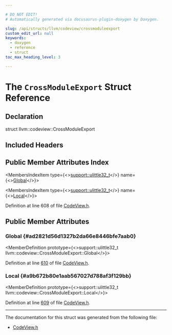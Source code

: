 ```yaml
---

# DO NOT EDIT!
# Automatically generated via docusaurus-plugin-doxygen by Doxygen.

slug: /api/structs/llvm/codeview/crossmoduleexport
custom_edit_url: null
keywords:
  - doxygen
  - reference
  - struct
toc_max_heading_level: 3

---
```





# The `CrossModuleExport` Struct Reference

<DoxygenPage pluginConfig={pluginConfig}>



## Declaration

<CodeBlock>struct llvm::codeview::CrossModuleExport</CodeBlock>

## Included Headers

<IncludesList>
<IncludesListItem
  filePath="llvm/DebugInfo/CodeView/CodeView.h"
  permalink="/docs/api/files/include/include/llvm/include/llvm/debuginfo/include/llvm/debuginfo/codeview/codeview-h"
  isLocal="true" />
</IncludesList>

## Public Member Attributes Index

<MembersIndex>

<MembersIndexItem
  type={<><a href="/docs/api/namespaces/llvm/support/#a206b37274fa3e908017da357d12724d1">support::ulittle32&#95;t</a></>}
  name={<><a href="#ad2821d56d1327b2da66e8446bfe7aab0">Global</a></>}>
</MembersIndexItem>

<MembersIndexItem
  type={<><a href="/docs/api/namespaces/llvm/support/#a206b37274fa3e908017da357d12724d1">support::ulittle32&#95;t</a></>}
  name={<><a href="#a9b672b80e1aab567027d788af3f129bb">Local</a></>}>
</MembersIndexItem>

</MembersIndex>


Definition at line 608 of file <a href="/docs/api/files/include/include/llvm/include/llvm/debuginfo/include/llvm/debuginfo/codeview/codeview-h">CodeView.h</a>.

<SectionDefinition>

## Public Member Attributes

### Global {#ad2821d56d1327b2da66e8446bfe7aab0}

<MemberDefinition
  prototype={<>support::ulittle32&#95;t llvm::codeview::CrossModuleExport::Global</>}>

Definition at line <a href="/docs/api/files/include/include/llvm/include/llvm/debuginfo/include/llvm/debuginfo/codeview/codeview-h/#l00610">610</a> of file <a href="/docs/api/files/include/include/llvm/include/llvm/debuginfo/include/llvm/debuginfo/codeview/codeview-h">CodeView.h</a>.
</MemberDefinition>

### Local {#a9b672b80e1aab567027d788af3f129bb}

<MemberDefinition
  prototype={<>support::ulittle32&#95;t llvm::codeview::CrossModuleExport::Local</>}>

Definition at line <a href="/docs/api/files/include/include/llvm/include/llvm/debuginfo/include/llvm/debuginfo/codeview/codeview-h/#l00609">609</a> of file <a href="/docs/api/files/include/include/llvm/include/llvm/debuginfo/include/llvm/debuginfo/codeview/codeview-h">CodeView.h</a>.
</MemberDefinition>

</SectionDefinition>

<hr/>

The documentation for this struct was generated from the following file:

<ul>
<li><a href="/docs/api/files/include/include/llvm/include/llvm/debuginfo/include/llvm/debuginfo/codeview/codeview-h">CodeView.h</a></li>
</ul>

</DoxygenPage>
